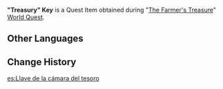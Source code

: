 {{Item Infobox
|id           = 100985
|image        = Item Black Key.png
|type         = Quest Items
|description  = A key treasured by the bandits. This must be one of the keys to finding the secret treasure... right?
|source1      = [[The Farmer's Treasure]]
}}
'''"Treasury" Key''' is a Quest Item obtained during "[[The Farmer's Treasure]]" [[World Quest]].

==Other Languages==
{{Other Languages|default_hidden=1
|en      = "Treasury" Key
|zhs     = 「宝库」的钥匙
|zhs_rm  = "Bǎokù" de Yàoshi
|zht     = 「寶庫」的鑰匙
|zht_rm  = "Bǎokù" de Yàoshi
|ja      = 「宝庫」の鍵
|ja_rm   = "Houko" no Kagi
|ko      = 「보물 창고」의 열쇠
|ko_rm   = "Bomul Chango"-ui Yeolsoe
|es      = Llave de la cámara del tesoro
<!-- |ko_tl   = "Treasure House" Key -->
|fr      = Clé du trésor
|ru      = Ключ от сокровищницы
|th      = กุญแจคลังสมบัติ
|th_rm   = Kunchae Klang Sombat
|vi      = Chìa Khóa "Bảo Khố"
|de      = Schlüssel zur „Schatzkammer“
|id      = Kunci "Ruang Harta Karun"
|pt      = Chave da Câmara do Tesouro
}}

==Change History==
{{Change History|2.0}}

[[es:Llave de la cámara del tesoro]]